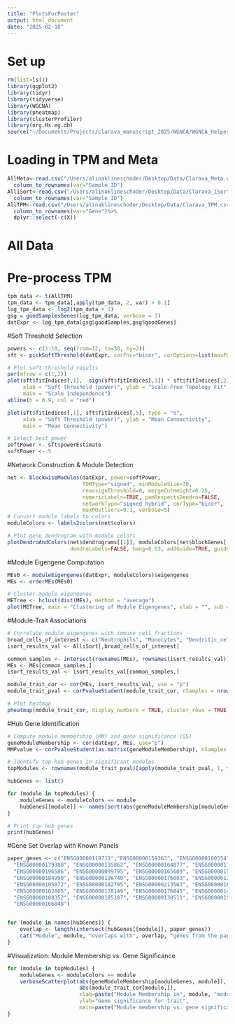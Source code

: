 ```yaml
---
title: "PlotsForPoster"
output: html_document
date: "2025-02-18"
---
```


# Set up
```r
rm(list=ls())
library(ggplot2)
library(tidyr)
library(tidyverse)
library(WGCNA)
library(pheatmap)
library(clusterProfiler)
library(org.Hs.eg.db)
source("~/Documents/Projects/clarava_manuscript_2025/WGNCA/WGNCA_Helper.R")
```

# Loading in TPM and Meta
```r
AllMeta<-read.csv("/Users/alinaklineschoder/Desktop/Data/Clarava_Meta.csv")%>%
  column_to_rownames(var="Sample_ID")
AlliSort<-read.csv("/Users/alinaklineschoder/Desktop/Data/Clarava_iSort.csv")%>%
  column_to_rownames(var="Sample_ID")
AllTPM<-read.csv("/Users/alinaklineschoder/Desktop/Data/Clarava_TPM.csv")%>%
  column_to_rownames(var="Gene")%>%
  dplyr::select(-c(X))
```

# All Data

# Pre-process TPM
```r
tpm_data <- t(AllTPM)
tpm_data <- tpm_data[,apply(tpm_data, 2, var) > 0.1]
log_tpm_data <- log2(tpm_data + 1)
gsg = goodSamplesGenes(log_tpm_data, verbose = 3)
datExpr <- log_tpm_data[gsg$goodSamples,gsg$goodGenes]
```

#Soft Threshold Selection

```r
powers <- c(1:10, seq(from=12, to=30, by=2))
sft <- pickSoftThreshold(datExpr, corFnc="bicor", corOptions=list(maxPOutliers=0.1), networkType="signed hybrid", powerVector=powers)

# Plot soft-threshold results
par(mfrow = c(1,2))
plot(sft$fitIndices[,1], -sign(sft$fitIndices[,3]) * sft$fitIndices[,2],
     xlab = "Soft Threshold (power)", ylab = "Scale-Free Topology Fit", type = "o",
     main = "Scale Independence")
abline(h = 0.9, col = "red")

plot(sft$fitIndices[,1], sft$fitIndices[,5], type = "o",
     xlab = "Soft Threshold (power)", ylab = "Mean Connectivity",
     main = "Mean Connectivity")

# Select best power
softPower <- sft$powerEstimate
softPower <- 5
```

#Network Construction & Module Detection
```r
net <- blockwiseModules(datExpr, power=softPower, 
                        TOMType="signed", minModuleSize=30,
                        reassignThreshold=0, mergeCutHeight=0.25,
                        numericLabels=TRUE, pamRespectsDendro=FALSE,
                        networkType="signed hybrid", corType="bicor",
                        maxPOutliers=0.1, verbose=5)
# Convert module labels to colors
moduleColors <- labels2colors(net$colors)

# Plot gene dendrogram with module colors
plotDendroAndColors(net$dendrograms[[1]], moduleColors[net$blockGenes[[1]]], "Module Colors",
                    dendroLabels=FALSE, hang=0.03, addGuide=TRUE, guideHang=0.05)
```

#Module Eigengene Computation
```r
MEs0 <- moduleEigengenes(datExpr, moduleColors)$eigengenes
MEs <- orderMEs(MEs0)

# Cluster module eigengenes
METree <- hclust(dist(MEs), method = "average")
plot(METree, main = "Clustering of Module Eigengenes", xlab = "", sub = "")
```

#Module-Trait Associations
```r
# Correlate module eigengenes with immune cell fractions
broad_cells_of_interest <- c("Neutrophils", "Monocytes", "Dendritic_cells_activated", "T_cells_gamma_delta")
isort_results_val <- AlliSort[,broad_cells_of_interest]

common_samples <- intersect(rownames(MEs), rownames(isort_results_val))
MEs <- MEs[common_samples,]
isort_results_val <- isort_results_val[common_samples,]

module_trait_cor <- cor(MEs, isort_results_val, use = "p")
module_trait_pval <- corPvalueStudent(module_trait_cor, nSamples = nrow(MEs))

# Plot heatmap
pheatmap(module_trait_cor, display_numbers = TRUE, cluster_rows = TRUE, cluster_cols = TRUE)
```

#Hub Gene Identification
```r
# Compute module membership (MM) and gene significance (GS)
geneModuleMembership <- cor(datExpr, MEs, use="p")
MMPvalue <- corPvalueStudent(as.matrix(geneModuleMembership), nSamples = nrow(MEs))

# Identify top hub genes in significant modules
topModules <- rownames(module_trait_pval)[apply(module_trait_pval, 1, function(x) any(x < 0.05))]

hubGenes <- list()

for (module in topModules) {
    moduleGenes <- moduleColors == module
    hubGenes[[module]] <- names(sort(abs(geneModuleMembership[moduleGenes, module]), decreasing = TRUE)[1:10])
}

# Print top hub genes
print(hubGenes)
```

#Gene Set Overlap with Known Panels
```r
paper_genes <- c("ENSG00000119711","ENSG00000159363", "ENSG00000100554", "ENSG00000123838", 
  "ENSG00000179388", "ENSG00000135862", "ENSG00000164077", "ENSG00000178802", 
  "ENSG00000196586", "ENSG00000099795", "ENSG00000165609", "ENSG00000157911", 
  "ENSG00000184990", "ENSG00000198740", "ENSG00000176083", "ENSG00000125434", 
  "ENSG00000105072", "ENSG00000182795", "ENSG00000213563", "ENSG00000167775", 
  "ENSG00000102805", "ENSG00000178149", "ENSG00000176845", "ENSG00000148459", 
  "ENSG00000108352", "ENSG00000185187", "ENSG00000130511", "ENSG00000198673", 
  "ENSG00000166848")


for (module in names(hubGenes)) {
    overlap <- length(intersect(hubGenes[[module]], paper_genes))
    cat("Module", module, "overlaps with", overlap, "genes from the paper panel\n")
}

```

#Visualization: Module Membership vs. Gene Significance
```r
for (module in topModules) {
    moduleGenes <- moduleColors == module
    verboseScatterplot(abs(geneModuleMembership[moduleGenes, module]),
                       abs(module_trait_cor[module,]),
                       xlab=paste("Module Membership in", module, "module"),
                       ylab="Gene significance for trait",
                       main=paste("Module membership vs. gene significance"))
}

```


